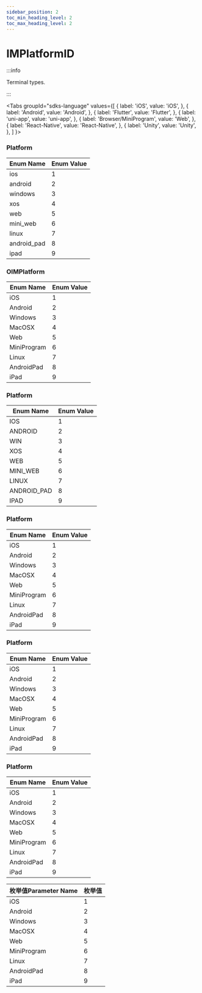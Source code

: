 ```yaml
---
sidebar_position: 2
toc_min_heading_level: 2
toc_max_heading_level: 2
---
```


# IMPlatformID

:::info

Terminal types.

:::

<Tabs
groupId="sdks-language"
values={[
{ label: 'iOS', value: 'iOS', },
{ label: 'Android', value: 'Android', },
{ label: 'Flutter', value: 'Flutter', },
{ label: 'uni-app', value: 'uni-app', },
{ label: 'Browser/MiniProgram', value: 'Web', },
{ label: 'React-Native', value: 'React-Native', },
{ label: 'Unity', value: 'Unity', },
]
}>

<TabItem value="Flutter">

### Platform

| Enum Name     | Enum Value |
| ------------- | ---------- |
| ios           | 1          |
| android       | 2          |
| windows       | 3          |
| xos           | 4          |
| web           | 5          |
| mini_web      | 6          |
| linux         | 7          |
| android_pad   | 8          |
| ipad          | 9          |

</TabItem>

<TabItem value="iOS">

### OIMPlatform

| Enum Name     | Enum Value |
| ------------- | ---------- |
| iOS           | 1          |
| Android       | 2          |
| Windows       | 3          |
| MacOSX        | 4          |
| Web           | 5          |
| MiniProgram   | 6          |
| Linux         | 7          |
| AndroidPad    | 8          |
| iPad          | 9          |

</TabItem>

<TabItem value="Android">

### Platform

| Enum Name     | Enum Value |
| ------------- | ---------- |
| IOS           | 1          |
| ANDROID       | 2          |
| WIN           | 3          |
| XOS           | 4          |
| WEB           | 5          |
| MINI_WEB      | 6          |
| LINUX         | 7          |
| ANDROID_PAD   | 8          |
| IPAD          | 9          |

</TabItem>

<TabItem value="Web">

### Platform

| Enum Name     | Enum Value |
| ------------- | ---------- |
| iOS           | 1          |
| Android       | 2          |
| Windows       | 3          |
| MacOSX        | 4          |
| Web           | 5          |
| MiniProgram   | 6          |
| Linux         | 7          |
| AndroidPad    | 8          |
| iPad          | 9          |

</TabItem>

<TabItem value="uni-app">

### Platform

| Enum Name     | Enum Value |
| ------------- | ---------- |
| iOS           | 1          |
| Android       | 2          |
| Windows       | 3          |
| MacOSX        | 4          |
| Web           | 5          |
| MiniProgram   | 6          |
| Linux         | 7          |
| AndroidPad    | 8          |
| iPad          | 9          |

</TabItem>

<TabItem value="React-Native">

### Platform

| Enum Name     | Enum Value |
| ------------- | ---------- |
| iOS           | 1          |
| Android       | 2          |
| Windows       | 3          |
| MacOSX        | 4          |
| Web           | 5          |
| MiniProgram   | 6          |
| Linux         | 7          |
| AndroidPad    | 8          |
| iPad          | 9          |

</TabItem>

<TabItem value="Unity">

| 枚举值Parameter Name   | 枚举值 |
| ----------- | ------ |
| iOS         | 1      |
| Android     | 2      |
| Windows     | 3      |
| MacOSX      | 4      |
| Web         | 5      |
| MiniProgram | 6      |
| Linux       | 7      |
| AndroidPad  | 8      |
| iPad        | 9      |

</TabItem>

</Tabs>
